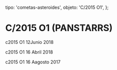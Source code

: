 
  tipo: 'cometas-asteroides',
  objeto: 'C/2015 O1',
};

# C/2015 O1 (PANSTARRS)

<Imagen
  src="registro/c2015-o1_20180612_3_c2015-01_20180612i88.png"
  fecha="20180612"
/>

c2015 O1 12Junio 2018

<Imagen
  src="registro/c2015-o1_20180416_2_2015-o1_20180416_i88.jpg"
  fecha="20180416"
/>

c2015 O1 16 Abril 2018

<Imagen
  src="registro/c2015-o1_20170816_1_c2015o1_20170816_i88.jpg"
  fecha="20170816"
/>

c2015 O1 16 Aagosto 2017